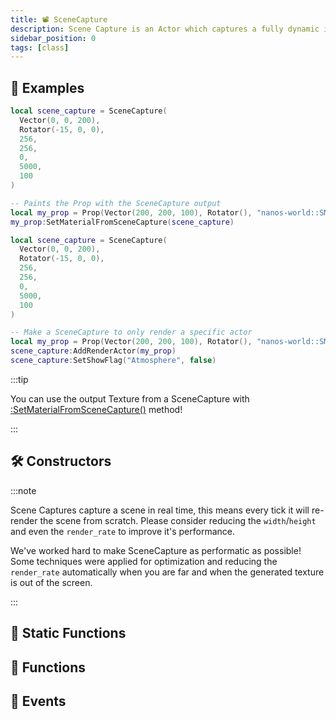 ```yaml
---
title: 📽️ SceneCapture
description: Scene Capture is an Actor which captures a fully dynamic image of the scene into a Texture. It captures the scene from its view frustum, stores that view as an image, which is then used within a Material.
sidebar_position: 0
tags: [class]
---
```


<HeaderDeclaration type="Class" name="SceneCapture" image="/img/docs/scenecapture.webp" />


## 🎒 Examples

```lua title="Client/Index.lua" showLineNumbers
local scene_capture = SceneCapture(
  Vector(0, 0, 200),
  Rotator(-15, 0, 0),
  256,
  256,
  0,
  5000,
  100
)

-- Paints the Prop with the SceneCapture output
local my_prop = Prop(Vector(200, 200, 100), Rotator(), "nanos-world::SM_Cube")
my_prop:SetMaterialFromSceneCapture(scene_capture)
```

```lua title="Client/Index.lua" showLineNumbers
local scene_capture = SceneCapture(
  Vector(0, 0, 200),
  Rotator(-15, 0, 0),
  256,
  256,
  0,
  5000,
  100
)

-- Make a SceneCapture to only render a specific actor
local my_prop = Prop(Vector(200, 200, 100), Rotator(), "nanos-world::SM_Cube")
scene_capture:AddRenderActor(my_prop)
scene_capture:SetShowFlag("Atmosphere", false)
```

:::tip

You can use the output Texture from a SceneCapture with [:SetMaterialFromSceneCapture()](/scripting-reference/classes/base-classes/paintable.mdx#setmaterialfromscenecapture) method!

:::


## 🛠 Constructors

<ConstructorDeclaration type="Class" name="SceneCapture" />

:::note

Scene Captures capture a scene in real time, this means every tick it will re-render the scene from scratch. Please consider reducing the `width`/`height` and even the `render_rate` to improve it's performance.

We've worked hard to make SceneCapture as performatic as possible! Some techniques were applied for optimization and reducing the `render_rate` automatically when you are far and when the generated texture is out of the screen.

:::


## 🗿 Static Functions

<StaticFunctionsDeclaration type="Class" name="SceneCapture" />


## 🦠 Functions

<FunctionsDeclaration type="Class" name="SceneCapture" />


## 🚀 Events

<EventsDeclaration type="Class" name="SceneCapture" />
